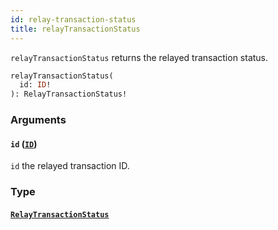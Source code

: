 ```yaml
---
id: relay-transaction-status
title: relayTransactionStatus
---
```



`relayTransactionStatus` returns the relayed transaction status.

```graphql
relayTransactionStatus(
  id: ID!
): RelayTransactionStatus!
```


### Arguments

#### `id` ([`ID`](/reference/scalars/id))

`id` the relayed transaction ID.


### Type

#### [`RelayTransactionStatus`](/reference/objects/relay-transaction-status) 






